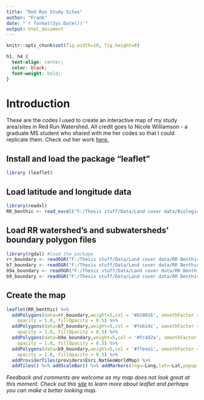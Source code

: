 ```yaml
---
title: "Red Run Study Sites"
author: "Frank"
date: "`r format(Sys.Date())`"
output: html_document
---
```


```r
knitr::opts_chunk$set(fig.width=10, fig.height=8)
```

```css
h1, h4 {
  text-align: center;
  color: black;
  font-weight: bold;
}
```

# Introduction

These are the codes I used to create an interactive map of my study area/sites in Red Run Watershed. All credit goes to Nicole Williamson - a graduate MS student who shared with me her codes so that I could replicate them. Check out her work [here.](https://williamson-nicole.github.io/Towson_Williamson/ "Nicole the GOAT")

## Install and load the package "leaflet"

```r
library (leaflet)
```

## Load latitude and longitude data

```r
library(readxl)
RR_benthic <- read_excel("F:/Thesis stuff/Data/Land cover data/Biological Sites/Benthos Site.xls")
```

## Load RR watershed's and subwatersheds' boundary polygon files

```r
library(rgdal) #load the package
rr_boundary <- readOGR("F:/Thesis stuff/Data/Land cover data/RR Benthic Sites Raster/RR Site 1/layers/globalwatershed.shp",GDAL1_integer64_policy = T)
b7_boundary <- readOGR("F:/Thesis stuff/Data/Land cover data/RR Benthic Sites Raster/RR Site 7/layers/globalwatershed.shp")
b9a_boundary <- readOGR("F:/Thesis stuff/Data/Land cover data/RR Benthic Sites Raster/RR Site 9A/layers/globalwatershed.shp")
b9_boundary <- readOGR("F:/Thesis stuff/Data/Land cover data/RR Benthic Sites Raster/RR Site 9/layers/globalwatershed.shp")
```

## Create the map

```r
leaflet(RR_benthic) %>% 
  addPolygons(data=rr_boundary,weight=5,col = '#b10026', smoothFactor = 0.5,
    opacity = 1.0, fillOpacity = 0.5) %>% 
  addPolygons(data=b7_boundary,weight=5,col = '#feb14c', smoothFactor = 0.5,
    opacity = 1.0, fillOpacity = 0.5) %>% 
  addPolygons(data=b9a_boundary,weight=5,col = '#fc4d2a', smoothFactor = 0.5,
    opacity = 1.0, fillOpacity = 0.5) %>% 
  addPolygons(data=b9_boundary,weight=5,col = '#ffeea1', smoothFactor = 0.5,
    opacity = 1.0, fillOpacity = 0.5) %>% 
  addProviderTiles(providers$Esri.NatGeoWorldMap) %>%
  addTiles() %>% addScaleBar() %>% addMarkers(lng=~Long,lat=~Lat,popup = ~ Site) 
```

*Feedback and comments are welcome as my map does not look great at this moment. Check out this [site](https://rstudio.github.io/leaflet/ "Leaflet for R") to learn more about leaflet and perhaps you can make a better looking map.*